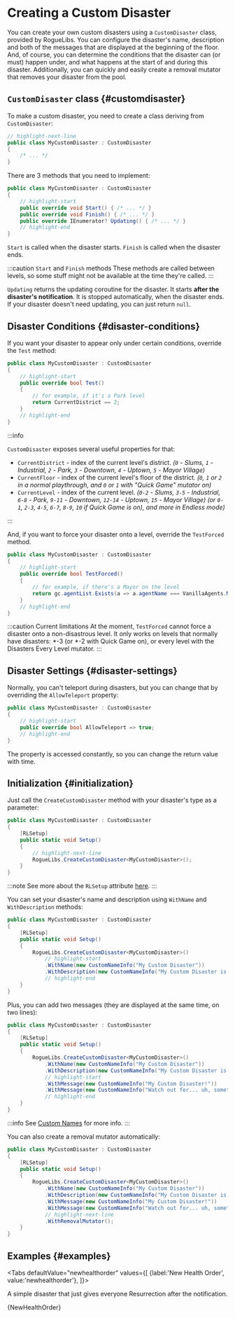 # Creating a Custom Disaster

You can create your own custom disasters using a `CustomDisaster` class, provided by RogueLibs. You can configure the disaster's name, description and both of the messages that are displayed at the beginning of the floor. And, of course, you can determine the conditions that the disaster can (or must) happen under, and what happens at the start of and during this disaster. Additionally, you can quickly and easily create a removal mutator that removes your disaster from the pool.


## `CustomDisaster` class {#customdisaster}

To make a custom disaster, you need to create a class deriving from `CustomDisaster`:

```csharp title="MyCustomDisaster.cs"
// highlight-next-line
public class MyCustomDisaster : CustomDisaster
{
    /* ... */
}
```

There are 3 methods that you need to implement:

```csharp title="MyCustomDisaster.cs"
public class MyCustomDisaster : CustomDisaster
{
    // highlight-start
    public override void Start() { /* ... */ }
    public override void Finish() { /* ... */ }
    public override IEnumerator? Updating() { /* ... */ }
    // highlight-end
}
```

`Start` is called when the disaster starts. `Finish` is called when the disaster ends.

:::caution `Start` and `Finish` methods
These methods are called between levels, so some stuff might not be available at the time they're called.
:::

`Updating` returns the updating coroutine for the disaster. It starts **after the disaster's notification**. It is stopped automatically, when the disaster ends. If your disaster doesn't need updating, you can just return `null`.

## Disaster Conditions {#disaster-conditions}

If you want your disaster to appear only under certain conditions, override the `Test` method:

```csharp title="MyCustomDisaster.cs"
public class MyCustomDisaster : CustomDisaster
{
    // highlight-start
    public override bool Test()
    {
        // for example, if it's a Park level
        return CurrentDistrict == 2;
    }
    // highlight-end
}
```

:::info

`CustomDisaster` exposes several useful properties for that:
- `CurrentDistrict` - index of the current level's district.
  *(`0` - Slums, `1` - Industrial, `2` - Park, `3` - Downtown, `4` - Uptown, `5` - Mayor Village)*
- `CurrentFloor` - index of the current level's floor of the district.
  *(`0`, `1` or `2` in a normal playthrough, and `0` or `1` with "Quick Game" mutator on)*
- `CurrentLevel` - index of the current level.
  *(`0-2` - Slums, `3-5` - Industrial, `6-8` - Park, `9-11` - Downtown, `12-14` - Uptown, `15` - Mayor Village)*
  *(or `0-1`, `2-3`, `4-5`, `6-7`, `8-9`, `10` if Quick Game is on), and more in Endless mode)*

:::

And, if you want to force your disaster onto a level, override the `TestForced` method.

```csharp title="MyCustomDisaster.cs"
public class MyCustomDisaster : CustomDisaster
{
    // highlight-start
    public override bool TestForced()
    {
        // for example, if there's a Mayor on the level
        return gc.agentList.Exists(a => a.agentName === VanillaAgents.Mayor);
    }
    // highlight-end
}
```

:::caution Current limitations
At the moment, `TestForced` cannot force a disaster onto a non-disastrous level. It only works on levels that normally have disasters: \*-3 (or \*-2 with Quick Game on), or every level with the Disasters Every Level mutator.
:::

## Disaster Settings {#disaster-settings}

Normally, you can't teleport during disasters, but you can change that by overriding the `AllowTeleport` property:

```csharp title="MyCustomDisaster.cs"
public class MyCustomDisaster : CustomDisaster
{
    // highlight-start
    public override bool AllowTeleport => true;
    // highlight-end
}
```

The property is accessed constantly, so you can change the return value with time.

## Initialization {#initialization}

Just call the `CreateCustomDisaster` method with your disaster's type as a parameter:

```csharp title="MyCustomDisaster.cs"
public class MyCustomDisaster : CustomDisaster
{
    [RLSetup]
    public static void Setup()
    {
        // highlight-next-line
        RogueLibs.CreateCustomDisaster<MyCustomDisaster>();
    }
}
```

:::note
See more about the `RLSetup` attribute [here](../patching-utilities#rlsetup).
:::

You can set your disaster's name and description using `WithName` and `WithDescription` methods:

```csharp title="MyCustomDisaster.cs"
public class MyCustomDisaster : CustomDisaster
{
    [RLSetup]
    public static void Setup()
    {
        RogueLibs.CreateCustomDisaster<MyCustomDisaster>()
            // highlight-start
            .WithName(new CustomNameInfo("My Custom Disaster"))
            .WithDescription(new CustomNameInfo("My Custom Disaster is very cool and does a lot of great stuff"));
            // highlight-end
    }
}
```

Plus, you can add two messages (they are displayed at the same time, on two lines):

```csharp title="MyCustomDisaster.cs"
public class MyCustomDisaster : CustomDisaster
{
    [RLSetup]
    public static void Setup()
    {
        RogueLibs.CreateCustomDisaster<MyCustomDisaster>()
            .WithName(new CustomNameInfo("My Custom Disaster"))
            .WithDescription(new CustomNameInfo("My Custom Disaster is very cool and does a lot of great stuff"))
            // highlight-start
            .WithMessage(new CustomNameInfo("My Custom Disaster!"))
            .WithMessage(new CustomNameInfo("Watch out for... uh, something dangerous!"));
            // highlight-end
    }
}
```

:::info
See [Custom Names](../names/custom-names) for more info.
:::

You can also create a removal mutator automatically:

```csharp title="MyCustomDisaster.cs"
public class MyCustomDisaster : CustomDisaster
{
    [RLSetup]
    public static void Setup()
    {
        RogueLibs.CreateCustomDisaster<MyCustomDisaster>()
            .WithName(new CustomNameInfo("My Custom Disaster"))
            .WithDescription(new CustomNameInfo("My Custom Disaster is very cool and does a lot of great stuff"))
            .WithMessage(new CustomNameInfo("My Custom Disaster!"))
            .WithMessage(new CustomNameInfo("Watch out for... uh, something dangerous!"))
            // highlight-next-line
            .WithRemovalMutator();
    }
}
```

## Examples {#examples}



<Tabs
    defaultValue="newhealthorder"
    values={[
        {label:'New Health Order', value:'newhealthorder'},
    ]}>
<TabItem value="newhealthorder">

A simple disaster that just gives everyone Resurrection after the notification.

<CodeSnippet>{NewHealthOrder}</CodeSnippet>

</TabItem>
</Tabs>
